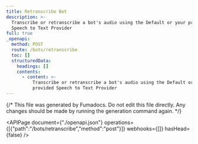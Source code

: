```yaml
---
title: Retranscribe Bot
description: >-
  Transcribe or retranscribe a bot's audio using the Default or your provided
  Speech to Text Provider
full: true
_openapi:
  method: POST
  route: /bots/retranscribe
  toc: []
  structuredData:
    headings: []
    contents:
      - content: >-
          Transcribe or retranscribe a bot's audio using the Default or your
          provided Speech to Text Provider
---
```


{/* This file was generated by Fumadocs.
Do not edit this file directly. Any changes should be made by running the generation command again. */}

<APIPage document={"./openapi.json"} operations={[{"path":"/bots/retranscribe","method":"post"}]} webhooks={[]} hasHead={false} />